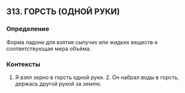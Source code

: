 ## 313. ГОРСТЬ (ОДНОЙ РУКИ)
### Определение
Форма ладони для взятия сыпучих или жидких веществ и соответствующая мера объёма.

### Контексты
1. Я взял зерно в горсть одной руки. 2. Он набрал воды в горсть, держась другой рукой за землю.

